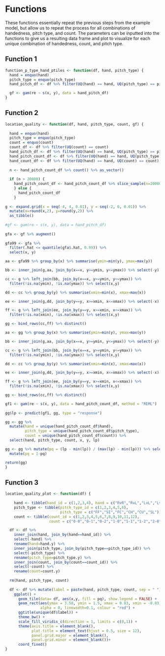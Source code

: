 # Functions

These functions essentially repeat the previous steps from the example model, but allow us to repeat the process for all combinations of handedness, pitch type, and count. The parameters can be inputted into the functions to give us a resulting data frame and plot to visualize for each unique combination of handedness, count, and pitch type.


## Function 1

```r
function_p_type_hand_ptiles <- function(df, hand, pitch_type) {
  hand = enquo(hand)
  pitch_type = enquo(pitch_type)
  hand_pitch_df <- df %>% filter(UQ(hand) == hand, UQ(pitch_type) == pitch_type)

  gf <- gam(re ~ s(x, y), data = hand_pitch_df)
}
```

## Function 2

```r
location_quality <- function(df, hand, pitch_type, count, gf) {
  
  hand = enquo(hand)
  pitch_type = enquo(pitch_type)
  count = enquo(count)
  count_df <- df %>% filter(UQ(count) == count)
  hand_pitch_df <- df %>% filter(UQ(hand) == hand, UQ(pitch_type) == pitch_type)
  hand_pitch_count_df <- df %>% filter(UQ(hand) == hand, UQ(pitch_type) == pitch_type, UQ(count) == count)
  hand_count_df <- df %>% filter(UQ(hand) == hand, UQ(count) == count)
  
  n <- hand_pitch_count_df %>% count() %>% as_vector()
  
  if (n > 20000) {
    hand_pitch_count_df <- hand_pitch_count_df %>% slice_sample(n=20000)
    } else {
      hand_pitch_count_df
    }
  
g <- expand.grid(x = seq(-4, 4, 0.01), y = seq(-2, 6, 0.01)) %>% 
  mutate(x=round(x,2), y=round(y,2)) %>% 
  as_tibble()
  
#gf <- gam(re ~ s(x, y), data = hand_pitch_df)
  
gfa <- gf %>% augment()
  
gfa99 <- gfa %>% 
  filter(.hat <= quantile(gfa$.hat, 0.99)) %>% 
  select(x, y)

aa <- gfa99 %>% group_by(x) %>% summarise(ymin=min(y), ymax=max(y))

bb <- inner_join(g,aa, join_by(x==x, y>=ymin, y<=ymax)) %>% select(-y) %>% distinct()

cc <- g %>% left_join(bb, join_by(x==x, y>=ymin, y<=ymax)) %>% 
  filter(!is.na(ymin), !is.na(ymax)) %>% select(x,y)

dd <- cc %>% group_by(y) %>% summarise(xmin=min(x), xmax=max(x))

ee <- inner_join(g,dd, join_by(y==y, x>=xmin, x<=xmax)) %>% select(-x) %>% distinct()

ff <- g %>% left_join(ee, join_by(y==y, x>=xmin, x<=xmax)) %>% 
  filter(!is.na(xmin), !is.na(xmax)) %>% select(x,y)

gg <- bind_rows(cc,ff) %>% distinct()

aa <- gg %>% group_by(x) %>% summarise(ymin=min(y), ymax=max(y))

bb <- inner_join(g,aa, join_by(x==x, y>=ymin, y<=ymax)) %>% select(-y) %>% distinct()

cc <- g %>% left_join(bb, join_by(x==x, y>=ymin, y<=ymax)) %>% 
  filter(!is.na(ymin), !is.na(ymax)) %>% select(x,y)

dd <- cc %>% group_by(y) %>% summarise(xmin=min(x), xmax=max(x))

ee <- inner_join(g,dd, join_by(y==y, x>=xmin, x<=xmax)) %>% select(-x) %>% distinct()

ff <- g %>% left_join(ee, join_by(y==y, x>=xmin, x<=xmax)) %>% 
  filter(!is.na(xmin), !is.na(xmax)) %>% select(x,y)

gg <- bind_rows(cc,ff) %>% distinct()

gf1 <- gam(re ~ s(x, y), data = hand_pitch_count_df, method = "REML")
  
gg$lp <- predict(gf1, gg, type = "response")

gg <- gg %>%
  mutate(hand = unique(hand_pitch_count_df$hand),
         pitch_type = unique(hand_pitch_count_df$pitch_type),
         count = unique(hand_pitch_count_df$count)) %>%
  select(hand, pitch_type, count, x, y, lp)

gg <- gg %>% mutate(pq = (lp - min(lp)) / (max(lp) - min(lp))) %>% select(-lp) %>%
  mutate(pq = 1-pq)

return(gg)
}
```

## Function 3

```r
location_quality_plot <- function(df) {
  
    hand <- tibble(hand_id = c(1,2,3,4), hand = c("RvR","RvL","LvL","LvR"))
    pitch_type <- tibble(pitch_type_id = c(1,2,3,4,5,6), 
                         pitch_type = c("FF","SI","FC","CH","CU","SL"))
    count <- tibble(count_id = c(1,2,3,4,5,6,7,8,9,10,11,12), 
                    count = c("0-0","0-1","0-2","1-0","1-1","1-2","2-0","2-1","2-2","3-0","3-1","3-2"))

  df <- df %>%
    inner_join(hand, join_by(hand==hand_id)) %>%
    select(-hand) %>%
    rename(hand=hand.y) %>%
    inner_join(pitch_type, join_by(pitch_type==pitch_type_id)) %>%
    select(-pitch_type) %>%
    rename(pitch_type=pitch_type.y) %>%
    inner_join(count, join_by(count==count_id)) %>%
    select(-count) %>%
    rename(count=count.y)
  
  rm(hand, pitch_type, count)
  
  df <- df %>% mutate(label = paste(hand, pitch_type, count, sep = " "))
    ggplot() +
      geom_tile(data= df, aes(x,y, fill = pq), show.legend = FALSE) +
      geom_rect(aes(ymax = 3.50, ymin = 1.5, xmax = 0.83, xmin = -0.83),
                alpha = 0, linewidth=0.1, colour = "red") +
      ggtitle(unique(df$label)) +
      theme_bw() + 
      scale_fill_viridis_c(direction = 1, limits = c(0,1)) +
      theme(axis.title = element_blank(),
            plot.title = element_text(hjust = 0.5, size = 12),
            panel.grid.major = element_blank(), 
            panel.grid.minor = element_blank())+
      coord_fixed()
}
```
